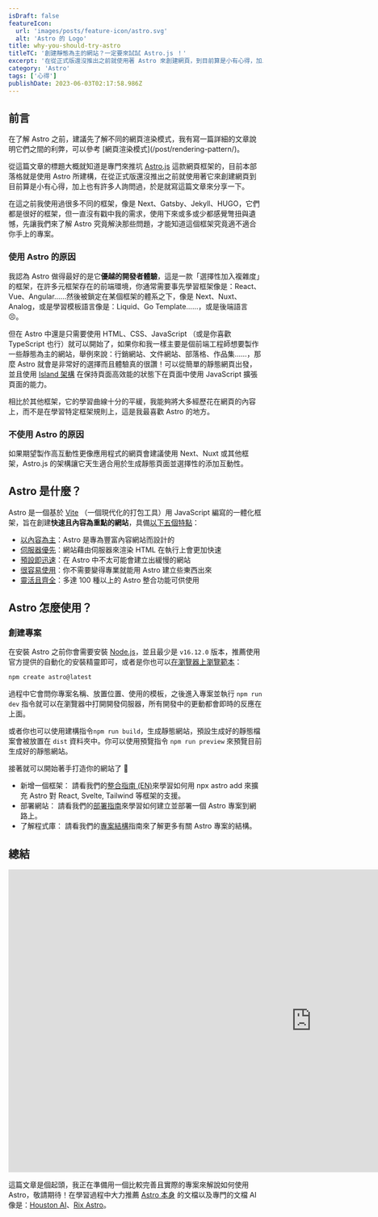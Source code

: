 ```yaml
---
isDraft: false
featureIcon:
  url: 'images/posts/feature-icon/astro.svg'
  alt: 'Astro 的 Logo'
title: why-you-should-try-astro
titleTC: '創建靜態為主的網站？一定要來試試 Astro.js ！'
excerpt: '在從正式版還沒推出之前就使用著 Astro 來創建網頁，到目前算是小有心得，加上也有許多人詢問過，於是就寫這篇文章來分享一下'
category: 'Astro'
tags: ['心得']
publishDate: 2023-06-03T02:17:58.986Z
---
```


## 前言

<Info type="info">
  在了解 Astro 之前，建議先了解不同的網頁渲染模式，我有寫一篇詳細的文章說明它們之間的利弊，可以參考
  [網頁渲染模式](/post/rendering-pattern/)。
</Info>

從這篇文章的標題大概就知道是專門來推坑 [Astro.js](https://astro.build/) 這款網頁框架的，目前本部落格就是使用 Astro 所建構，在從正式版還沒推出之前就使用著它來創建網頁到目前算是小有心得，加上也有許多人詢問過，於是就寫這篇文章來分享一下。

在這之前我使用過很多不同的框架，像是 Next、Gatsby、Jekyll、HUGO，它們都是很好的框架，但一直沒有戳中我的需求，使用下來或多或少都感覺彆扭與遺憾，先讓我們來了解 Astro 究竟解決那些問題，才能知道這個框架究竟適不適合你手上的專案。

### 使用 Astro 的原因

我認為 Astro 做得最好的是它**優越的開發者體驗**，這是一款「選擇性加入複雜度」的框架，在許多元框架存在的前端環境，你通常需要事先學習框架像是：React、Vue、Angular……然後被鎖定在某個框架的體系之下，像是 Next、Nuxt、Analog，或是學習模板語言像是：Liquid、Go Template……，或是後端語言 😣。

但在 Astro 中還是只需要使用 HTML、CSS、JavaScript （或是你喜歡 TypeScript 也行）就可以開始了，如果你和我一樣主要是個前端工程師想要製作一些靜態為主的網站，舉例來說：行銷網站、文件網站、部落格、作品集……，那麼 Astro 就會是非常好的選擇而且體驗真的很讚！可以從簡單的靜態網頁出發，並且使用 [Island 架構](https://docs.astro.build/zh-tw/concepts/islands/) 在保持頁面高效能的狀態下在頁面中使用 JavaScript 擴張頁面的能力。

相比於其他框架，它的學習曲線十分的平緩，我能夠將大多經歷花在網頁的內容上，而不是在學習特定框架規則上，這是我最喜歡 Astro 的地方。

### 不使用 Astro 的原因

如果期望製作高互動性更像應用程式的網頁會建議使用 Next、Nuxt 或其他框架，Astro.js 的架構讓它天生適合用於生成靜態頁面並選擇性的添加互動性。

## Astro 是什麼？

Astro 是一個基於 [Vite](https://vitejs.dev/) （一個現代化的打包工具）用 JavaScript 編寫的一體化框架，旨在創建**快速且內容為重點的網站**，具備[以下五個特點](https://docs.astro.build/zh-tw/concepts/why-astro/#astro-%E6%98%AF)：

- [以內容為主](https://docs.astro.build/zh-tw/concepts/why-astro/#%E4%BB%A5%E5%85%A7%E5%AE%B9%E7%82%BA%E4%B8%BB)：Astro 是專為豐富內容網站而設計的
- [伺服器優先](https://docs.astro.build/zh-tw/concepts/why-astro/#%E4%BC%BA%E6%9C%8D%E5%99%A8%E5%84%AA%E5%85%88)：網站藉由伺服器來渲染 HTML 在執行上會更加快速
- [預設即迅速](https://docs.astro.build/zh-tw/concepts/why-astro/#%E9%A0%90%E8%A8%AD%E5%8D%B3%E8%BF%85%E9%80%9F)：在 Astro 中不太可能會建立出緩慢的網站
- [很容易使用](https://docs.astro.build/zh-tw/concepts/why-astro/#%E5%BE%88%E5%AE%B9%E6%98%93%E4%BD%BF%E7%94%A8)：你不需要變得專業就能用 Astro 建立些東西出來
- [靈活且齊全](https://docs.astro.build/zh-tw/concepts/why-astro/#%E9%9D%88%E6%B4%BB%E4%B8%94%E9%BD%8A%E5%85%A8)：多達 100 種以上的 Astro 整合功能可供使用

## Astro 怎麼使用？

### 創建專案

在安裝 Astro 之前你會需要安裝 [Node.js](https://nodejs.org/en/)，並且最少是 `v16.12.0` 版本，推薦使用官方提供的自動化的安裝精靈即可，或者是你也可以[在瀏覽器上瀏覽範本](https://astro.new/latest/)：

```bash
npm create astro@latest
```

過程中它會問你專案名稱、放置位置、使用的模板，之後進入專案並執行 `npm run dev` 指令就可以在瀏覽器中打開開發伺服器，所有開發中的更動都會即時的反應在上面。

或者你也可以使用建構指令`npm run build`，生成靜態網站，預設生成好的靜態檔案會被放置在 `dist` 資料夾中。你可以使用預覽指令 `npm run preview` 來預覽目前生成好的靜態網站。

接著就可以開始著手打造你的網站了 🥳

- 新增一個框架： 請看我們的[整合指南 (EN)](https://docs.astro.build/zh-tw/guides/integrations-guide/)來學習如何用 npx astro add 來擴充 Astro 對 React, Svelte, Tailwind 等框架的支援。
- 部署網站： 請看我們的[部署指南](https://docs.astro.build/zh-tw/guides/deploy/)來學習如何建立並部署一個 Astro 專案到網路上。
- 了解程式庫： 請看我們的[專案結構](https://docs.astro.build/zh-tw/core-concepts/project-structure/)指南來了解更多有關 Astro 專案的結構。

## 總結

<iframe
  loading="lazy"
  width="1200"
  height="600"
  src="https://www.youtube-nocookie.com/embed/dsTXcSeAZq8"
  title="YouTube video player"
  frameborder="0"
  allow="accelerometer; autoplay; clipboard-write; encrypted-media; gyroscope; picture-in-picture; web-share"
  allowfullscreen
></iframe>

這篇文章是個起頭，我正在準備用一個比較完善且實際的專案來解說如何使用 Astro，敬請期待！在學習過程中大力推薦 [Astro 本身](https://docs.astro.build/zh-tw/getting-started/) 的文檔以及專門的文檔 AI 像是：[Houston AI](https://houston.astro.build/)、[Rix Astro](https://hashnode.com/rix/astro)。
